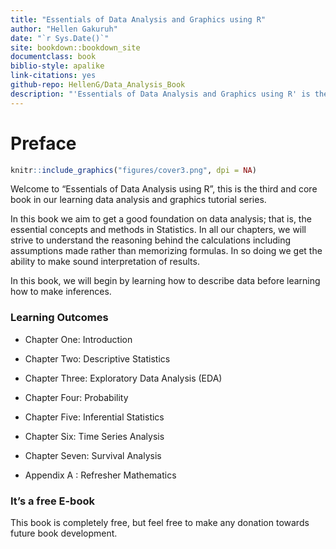 ```yaml
--- 
title: "Essentials of Data Analysis and Graphics using R"
author: "Hellen Gakuruh"
date: "`r Sys.Date()`"
site: bookdown::bookdown_site
documentclass: book
biblio-style: apalike
link-citations: yes
github-repo: HellenG/Data_Analysis_Book
description: "'Essentials of Data Analysis and Graphics using R' is the third and final book in a three part tutorial series."
---
```



# Preface {-}

```r
knitr::include_graphics("figures/cover3.png", dpi = NA)
```

Welcome to "Essentials of Data Analysis using R", this is the third and core book in our learning data analysis and graphics tutorial series. 

In this book we aim to get a good foundation on data analysis; that is, the essential concepts and methods in Statistics. In all our chapters, we will strive to understand the reasoning behind the calculations including assumptions made rather than memorizing formulas. In so doing we get the ability to make sound interpretation of results. 

In this book, we will begin by learning how to describe data before learning how to make inferences. 

### Learning Outcomes {-}

* Chapter One:    Introduction
* Chapter Two:    Descriptive Statistics
* Chapter Three:  Exploratory Data Analysis (EDA) 
* Chapter Four:   Probability
* Chapter Five:   Inferential Statistics
* Chapter Six:    Time Series Analysis
* Chapter Seven:  Survival Analysis

* Appendix A : Refresher Mathematics

### It's a free E-book {-}

This book is completely free, but feel free to make any donation towards future book development.
